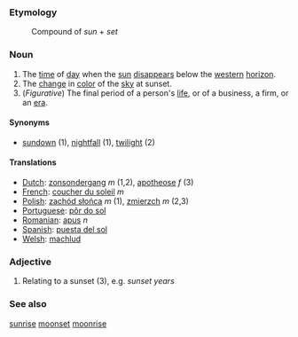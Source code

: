===Etymology===
:Compound of ''sun'' + ''set''

===Noun===

#The [[time]] of [[day]] when the [[sun]] [[disappear]]s below the [[western]] [[horizon]].
#The [[change]] in [[color]] of the [[sky]] at sunset.
#(''Figurative'') The final period of a person's [[life]], or of a business, a firm, or an [[era]].

====Synonyms====

*[[sundown]] (1), [[nightfall]] (1), [[twilight]] (2)

====Translations====
*[[Dutch]]: [[zonsondergang]] ''m'' (1,2), [[apotheose]] ''f'' (3)
*[[French]]: [[coucher du soleil]] ''m''
*[[Polish]]: [[zachód słońca]] ''m'' (1), [[zmierzch]] ''m'' (2,3) 
*[[Portuguese]]: [[pôr do sol]]
*[[Romanian]]: [[apus]] ''n''
*[[Spanish]]: [[puesta del sol]]
*[[Welsh]]: [[machlud]]


===Adjective===

#Relating to a sunset (3), e.g. ''sunset years''

===See also===
[[sunrise]] [[moonset]] [[moonrise]]
